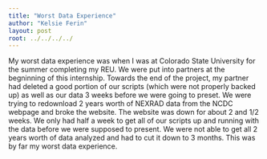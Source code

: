 ```yaml
---
title: "Worst Data Experience"
author: "Kelsie Ferin"
layout: post
root: ../../../../
---
```


My worst data experience was when I was at Colorado State University for the summer completing my REU. We were put into partners at the begninning of this internship. Towards the end of the project, my partner had deleted a good portion of our scripts (which were not properly backed up) as well as our data 3 weeks before we were going to preset. We were trying to redownload 2 years worth of NEXRAD data from the NCDC webpage and broke the website. The website was down for about 2 and 1/2 weeks. We only had half a week to get all of our scripts up and running with the data before we were supposed to present. We were not able to get all 2 years worth of data analyzed and had to cut it down to 3 months. This was by far my worst data experience. 




